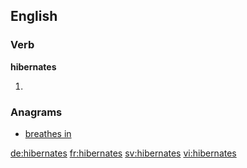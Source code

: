 ==English==

===Verb===
'''hibernates'''

# {{third-person singular of|hibernate}}

===Anagrams===
* [[breathes in#English|breathes in]]

[[de:hibernates]]
[[fr:hibernates]]
[[sv:hibernates]]
[[vi:hibernates]]